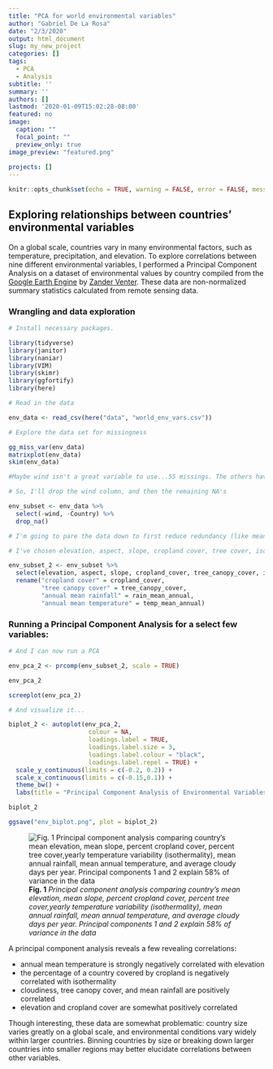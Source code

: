 ```yaml
---
title: "PCA for world environmental variables"
author: "Gabriel De La Rosa"
date: "2/3/2020"
output: html_document
slug: my_new_project
categories: []
tags:
  - PCA
  - Analysis
subtitle: ''
summary: ''
authors: []
lastmod: '2020-01-09T15:02:28-08:00'
featured: no
image: 
  caption: ""
  focal_point: ""
  preview_only: true
image_preview: "featured.png"
  
projects: []
---
```



```r
knitr::opts_chunk$set(echo = TRUE, warning = FALSE, error = FALSE, message = FALSE, results = "hide", fig.keep = "none")
```


## Exploring relationships between countries' environmental variables

On a global scale, countries vary in many environmental factors, such as temperature, precipitation, and elevation. To explore correlations between nine different environmental variables, I performed a Principal Component Analysis on a dataset of environmental values by country compiled from the [Google Earth Engine](https://earthengine.google.com/) by [Zander Venter](https://www.kaggle.com/zanderventer/environmental-variables-for-world-countries). These data are non-normalized summary statistics calculated from remote sensing data.

### Wrangling and data exploration

```r
# Install necessary packages. 

library(tidyverse)
library(janitor)
library(naniar) 
library(VIM) 
library(skimr)
library(ggfortify)
library(here)
```

```r

# Read in the data

env_data <- read_csv(here("data", "world_env_vars.csv"))

# Explore the data set for missingness

gg_miss_var(env_data)
matrixplot(env_data)
skim(env_data)

#Maybe wind isn't a great variable to use...55 missings. The others have just a few missing values. Tree canopy cover has 11, but I'll keep it. To run PCA, you can't have any NA's, and I'd rather not have a wind variable than remove 11 full countries' data.

# So, I'll drop the wind column, and then the remaining NA's

env_subset <- env_data %>% 
  select(-wind, -Country) %>% 
  drop_na()

# I'm going to pare the data down to first reduce redundancy (like mean rainfall, max quarterly rainfall) and to select just a few environmental varaibles that I think might be correlated. 

# I've chosen elevation, aspect, slope, cropland cover, tree cover, isothermality (how variable a country's yearly temperature fluxuations are), annual rainfall, annual temperature, and number of cloudy days.

env_subset_2 <- env_subset %>% 
  select(elevation, aspect, slope, cropland_cover, tree_canopy_cover, isothermality, rain_mean_annual, temp_mean_annual, cloudiness) %>% 
  rename("cropland cover" = cropland_cover,
         "tree canopy cover" = tree_canopy_cover,
         "annual mean rainfall" = rain_mean_annual,
         "annual mean temperature" = temp_mean_annual)

```

### Running a Principal Component Analysis for a select few variables:

```r

# And I can now run a PCA

env_pca_2 <- prcomp(env_subset_2, scale = TRUE)

env_pca_2

screeplot(env_pca_2)

# And visualize it...

biplot_2 <- autoplot(env_pca_2,
                      colour = NA,
                      loadings.label = TRUE,
                      loadings.label.size = 3,
                      loadings.label.colour = "black",
                      loadings.label.repel = TRUE) +
  scale_y_continuous(limits = c(-0.2, 0.2)) +
  scale_x_continuous(limits = c(-0.15,0.1)) +
  theme_bw() +
  labs(title = "Principal Component Analysis of Environmental Variables")

biplot_2

ggsave("env_biplot.png", plot = biplot_2)

```

![**Fig. 1** *Principal component analysis comparing country's mean elevation, mean slope, percent cropland cover, percent tree cover,yearly temperature variability (isothermality), mean annual rainfall, mean annual temperature, and average cloudy days per year. Principal components 1 and 2 explain 58% of variance in the data*](/img/env_biplot.png)

A principal component analysis reveals a few revealing correlations:

* annual mean temperature is strongly negatively correlated with elevation
* the percentage of a country covered by cropland is negatively correlated with isothermality
* cloudiness, tree canopy cover, and mean rainfall are positively correlated
* elevation and cropland cover are somewhat positively correlated

Though interesting, these data are somewhat problematic: country size varies greatly on a global scale, and environmental conditions vary widely within larger countries. Binning countries by size or breaking down larger countries into smaller regions may better elucidate correlations between other variables. 
